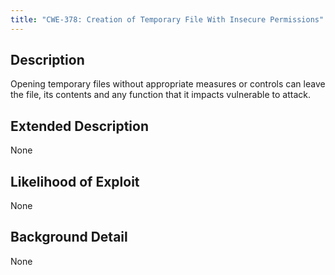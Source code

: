 ```yaml
---
title: "CWE-378: Creation of Temporary File With Insecure Permissions"
---
```


## Description
Opening temporary files without appropriate measures or controls can leave the file, its contents and any function that it impacts vulnerable to attack.

## Extended Description
None

## Likelihood of Exploit
None

## Background Detail
None
        